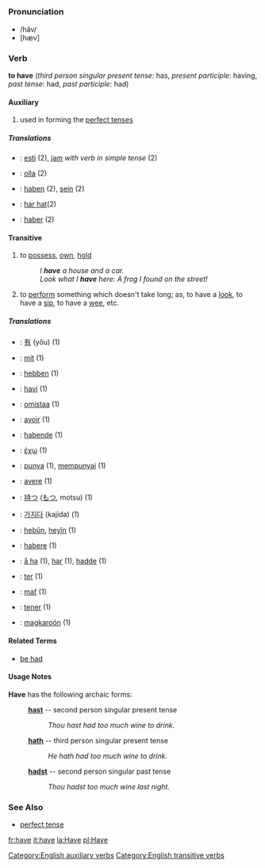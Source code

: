 =={{en}}==

===Pronunciation===
*/hăv/
*[hæv]
===Verb===
'''to have''' (''third person singular present tense'': has, ''present participle'': having, ''past tense'': had, ''past participle'': had)
====Auxiliary====
# used in forming the [[perfect tense]]s
=====Translations=====
*{{eo}}: [[esti]] (2), [[jam]] ''with verb in simple tense'' (2)
*{{fi}}: [[olla]] (2)
*{{de}}: [[haben]] (2), [[sein]] (2)
*{{no}}: [[har hat]](2)
*{{es}}: [[haber]] (2)
====Transitive====
# to [[possess]], [[own]], [[hold]]
#:''I '''have''' a house and a car.''
#:''Look what I '''have''' here: A frog I found on the street!''
# to [[perform]] something which doesn't take long; as, to have a [[look]], to have a [[sip]], to have a [[wee]], etc.

=====Translations=====
*{{zh}}: [[有]] (yǒu) (1)
*{{cs}}: [[mít]] (1)
*{{nl}}: [[hebben]] (1)
*{{eo}}: [[havi]] (1)
*{{fi}}: [[omistaa]] (1)
*{{fr}}: [[avoir]] (1)
*{{de}}: [[haben]][[:de:Haben|de]] (1)
*{{el}}: [[έχω]] (1)
*{{id}}: [[punya]] (1), [[punya|mempunyai]] (1)
*{{it}}: [[avere]] (1)
*{{ja}}: [[持つ]] ([[もつ]], motsu) (1)
*{{ko}}: [[가지다]] (kajida) (1)
*{{ku}}: [[hebûn]], [[heyîn]] (1)
*{{la}}: [[habere]] (1)
*{{no}}: [[å ha]] (1), [[har]] (1), [[hadde]] (1)
*{{pt}}: [[ter]] (1)
*{{sk}}: [[mať]] (1)
*{{es}}: [[tener]] (1)
*{{tl}}: [[magkaroón]] (1)

====Related Terms====
*[[be had]]

====Usage Notes====
'''Have''' has the following archaic forms:
: '''[[hast]]''' -- second person singular present tense
:: ''Thou hast had too much wine to drink.''
: '''[[hath]]''' -- third person singular present tense
:: ''He hath had too much wine to drink.''
: '''[[hadst]]''' -- second person singular past tense
:: ''Thou hadst too much wine last night.''
===See Also===
*[[perfect tense]]

[[Category:English auxiliary verbs]]
[[Category:English transitive verbs]]

[[fr:have]]
[[it:have]]
[[la:Have]]
[[pl:Have]]